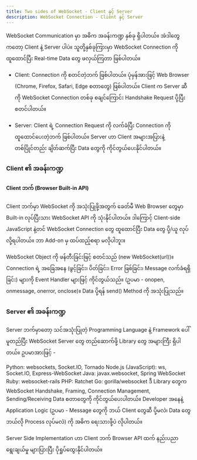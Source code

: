 ```yaml
---
title: Two sides of WebSocket - Client နှင့် Server
description: WebSocket Connection - Client နှင့် Server
---
```



WebSocket Communication မှာ အဓိက အခန်းကဏ္ဍ နှစ်ခု ရှိပါတယ်။ အဲဒါတွေကတော့ Client နဲ့ Server ပါပဲ။ သူတို့နှစ်ခုကြားမှာ WebSocket Connection ကို ထူထောင်ပြီး Real-time Data တွေ ဖလှယ်ကြတာ ဖြစ်ပါတယ်။

- Client: Connection ကို စတင်တဲ့ဘက် ဖြစ်ပါတယ်။ ပုံမှန်အားဖြင့် Web Browser (Chrome, Firefox, Safari, Edge စတာတွေ) ဖြစ်ပါတယ်။ Client က Server ဆီကို WebSocket Connection တစ်ခု စချင်ကြောင်း Handshake Request ပို့ပြီး စတင်ပါတယ်။

- Server: Client ရဲ့ Connection Request ကို လက်ခံပြီး Connection ကို ထူထောင်ပေးတဲ့ဘက် ဖြစ်ပါတယ်။ Server ဟာ Client အများအပြားနဲ့ တစ်ပြိုင်တည်း ချိတ်ဆက်ပြီး Data တွေကို ကိုင်တွယ်ပေးနိုင်ပါတယ်။

<ContentImage src={connections} alt="browsers and server connections" />

### Client ၏ အခန်းကဏ္ဍ

#### Client ဘက် (Browser Built-in API)

Client ဘက်မှာ WebSocket ကို အသုံးပြုဖို့အတွက် ခေတ်မီ Web Browser တွေမှာ Built-in လုပ်ပြီးသား WebSocket API ကို သုံးနိုင်ပါတယ်။ ဒါကြောင့် Client-side JavaScript နဲ့တင် WebSocket Connection တွေ ထူထောင်ပြီး Data တွေ ပို့/ယူ လုပ်လို့ရပါတယ်။ ဘာ Add-on မှ ထပ်ထည့်စရာ မလိုပါဘူး။

WebSocket Object ကို ဖန်တီးခြင်းဖြင့် စတင်သည် (new WebSocket(url))။
Connection ရဲ့ အခြေအနေ (ဖွင့်ခြင်း၊ ပိတ်ခြင်း၊ Error ဖြစ်ခြင်း၊ Message လက်ခံရရှိခြင်း) များကို Event Handler များဖြင့် ကိုင်တွယ်သည်။ (ဥပမာ - onopen, onmessage, onerror, onclose)။
Data ပို့ရန် send() Method ကို အသုံးပြုသည်။

### Server ၏ အခန်းကဏ္ဍ

Server ဘက်မှာတော့ သင်အသုံးပြုတဲ့ Programming Language နဲ့ Framework ပေါ် မူတည်ပြီး WebSocket Server တွေ တည်ဆောက်ဖို့ Library တွေ အများကြီး ရှိပါတယ်။ ဥပမာအားဖြင့် -

Python: websockets, Socket.IO, Tornado
Node.js (JavaScript): ws, Socket.IO, Express-WebSocket
Java: javax.websocket, Spring WebSocket
Ruby: websocket-rails
PHP: Ratchet
Go: gorilla/websocket
ဒီ Library တွေက WebSocket Handshake, Framing, Connection Management, Sending/Receiving Data စတာတွေကို ကိုင်တွယ်ပေးပါတယ်။ Developer အနေနဲ့ Application Logic (ဥပမာ - Message တွေကို ဘယ် Client တွေဆီ ပို့မလဲ၊ Data တွေ ဘယ်လို Process လုပ်မလဲ) ကို အဓိက ရေးသားဖို့ပဲ လိုပါတယ်။

Server Side Implementation ဟာ Client ဘက် Browser API ထက် နည်းပညာ ရွေးချယ်မှု များပြားပြီး ပိုရှုပ်ထွေးနိုင်ပါတယ်။
